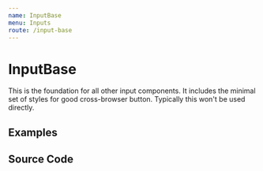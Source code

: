 ```yaml
---
name: InputBase
menu: Inputs
route: /input-base
---
```



# InputBase

This is the foundation for all other input components. It includes the minimal set of styles for good cross-browser button. Typically this won't be used directly.

## Examples

<Playground>
  <InputBase />
</Playground>

## Source Code

<Source />
